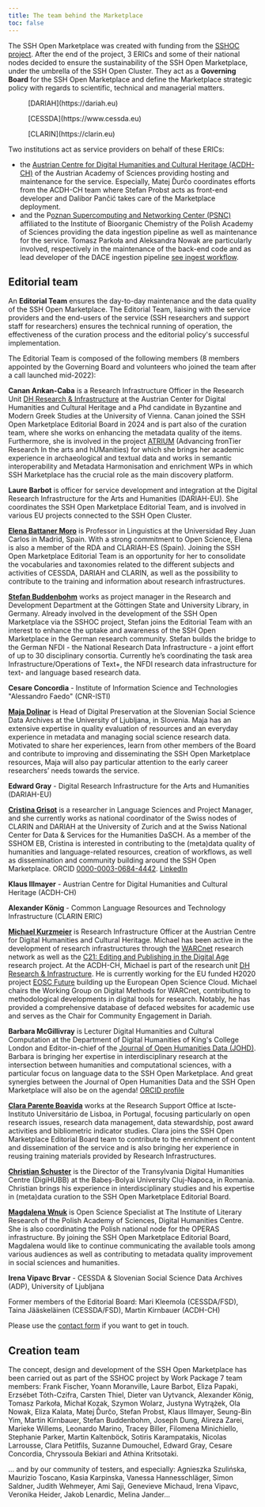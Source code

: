 ```yaml
---
title: The team behind the Marketplace
toc: false
---
```

The SSH Open Marketplace was created with funding from the [SSHOC project](/about/sshoc-eosc). After the end of the project, 3 ERICs and some of their national nodes decided to ensure the sustainability of the SSH Open Marketplace, under the umbrella of the SSH Open Cluster. They act as a **Governing Board** for the SSH Open Marketplace and define the Marketplace strategic policy with regards to scientific, technical and managerial matters.


<Grid layout="three-columns">

<GridItem>

<Figure src="/assets/content/images/about/team/logo-dariah-eu.png" alignment="stretch">
[DARIAH](https://dariah.eu)
</Figure>

</GridItem>

<GridItem>

<Figure src="/assets/content/images/about/team/logo-cessda.png" alignment="stretch">
[CESSDA](https://www.cessda.eu)
</Figure>

</GridItem>

<GridItem>

<Figure src="/assets/content/images/about/team/logo-clarin.png" alignment="stretch">
[CLARIN](https://clarin.eu)
</Figure>

</GridItem>

</Grid>

Two institutions act as service providers on behalf of these ERICs:

- the [Austrian Centre for Digital Humanities and Cultural Heritage (ACDH-CH)](https://www.oeaw.ac.at/acdh/) of the Austrian Academy of Sciences providing hosting and maintenance for the service. Especially, Matej Ďurčo coordinates efforts from the ACDH-CH team where Stefan Probst acts as front-end developer and Dalibor Pančić takes care of the Marketplace deployment.
- and the P[oznan Supercomputing and Networking Center (PSNC)](https://www.psnc.pl/) affiliated to the Institute of Bioorganic Chemistry of the Polish Academy of Sciences providing the data ingestion pipeline as well as maintenance for the service. Tomasz Parkoła and Aleksandra Nowak are particularly involved, respectively in the maintenance of the back-end code and as lead developer of the DACE ingestion pipeline [see ingest workflow](/about/implementation#data-ingestion-workflow).

## Editorial team

An **Editorial Team** ensures the day-to-day maintenance and the data quality of the SSH Open Marketplace. The Editorial Team, liaising with the service providers and the end-users of the service (SSH researchers and support staff for researchers) ensures the technical running of operation, the effectiveness of the curation process and the editorial policy's successful implementation.

The Editorial Team is composed of the following members (8 members appointed by the Governing Board and volunteers who joined the team after a call launched mid-2022):

<Grid layout="one-four-columns">

<GridItem>

<Avatar src="/assets/content/images/about/team/arikan-caba-canan.png">
</Avatar>

</GridItem>

<GridItem>

**Canan Arıkan-Caba** is a Research Infrastructure Officer in the Research Unit [DH Research & Infrastructure](https://www.oeaw.ac.at/acdh/research/dh-research-infrastructure) at the Austrian Center for Digital Humanities and Cultural Heritage and a Phd candidate in Byzantine and Modern Greek Studies at the University of Vienna. Canan joined the SSH Open Marketplace Editorial Board in 2024 and is part also of the curation team, where she works on enhancing the metadata quality of the items. Furthermore, she is involved in the project [ATRIUM](https://atrium-research.eu/) (Advancing fronTier Research In the arts and hUManities) for which she brings her academic experience in archaeological and textual data and works in semantic interoperability and Metadata Harmonisation and enrichment WPs in which SSH Marketplace has the crucial role as the main discovery platform.

</GridItem>

<GridItem>

<Avatar src="/assets/content/images/about/team/barbot-laure.jpg">
</Avatar>

</GridItem>

<GridItem>

**Laure Barbot** is officer for service development and integration at the Digital Research Infrastructure for the Arts and Humanities (DARIAH-EU). She coordinates the SSH Open Marketplace Editorial Team, and is involved in various EU projects connected to the SSH Open Cluster.

</GridItem>

<GridItem>

<Avatar src="/assets/content/images/about/team/battaner-moro-elena.png">
</Avatar>

</GridItem>

<GridItem>

**[Elena Battaner Moro](https://orcid.org/0000-0002-5521-6445)** is Professor in Linguistics at the Universidad Rey Juan Carlos in Madrid, Spain. With a strong commitment to Open Science, Elena is also a member of the RDA and CLARIAH-ES (Spain). Joining the SSH Open Marketplace Editorial Team is an opportunity for her to consolidate the vocabularies and taxonomies related to the different subjects and activities of CESSDA, DARIAH and CLARIN, as well as the possibility to contribute to the training and information about research infrastructures.

</GridItem>

<GridItem>

<Avatar src="/assets/content/images/about/team/buddenbohm-stefan.jpg">
</Avatar>

</GridItem>

<GridItem>

**[Stefan Buddenbohm](https://www.sub.uni-goettingen.de/kontakt/personen-a-z/personendetails/person/stefan-buddenbohm-1/)** works as project manager in the Research and Development Department at the Göttingen State and University Library, in Germany. Already involved in the development of the SSH Open Marketplace via the SSHOC project, Stefan joins the Editorial Team with an interest to enhance the uptake and awareness of the SSH Open Marketplace in the German research community. Stefan builds the bridge to the German NFDI - the National Research Data Infrastructure - a joint effort of up to 30 disciplinary consortia. Currently he’s coordinating the task area Infrastructure/Operations of  Text+, the NFDI research data infrastructure for text- and language based research data.

</GridItem>

<GridItem>

</GridItem>

<GridItem>

**Cesare Concordia** - Institute of Information Science and Technologies "Alessandro Faedo" (CNR-ISTI)

</GridItem>

<GridItem>

<Avatar src="/assets/content/images/about/team/dolinar-maja.jpg">
</Avatar>

</GridItem>

<GridItem>

**[Maja Dolinar](https://orcid.org/0000-0002-8307-6486)** is Head of Digital Preservation at the Slovenian Social Science Data Archives at the University of Ljubljana, in Slovenia. Maja has an extensive expertise in quality evaluation of resources and an everyday experience in metadata and managing social science research data. Motivated to share her experiences, learn from other members of the Board and contribute to improving and disseminating the SSH Open Marketplace resources, Maja will also pay particular attention to the early career researchers’ needs towards the service.

</GridItem>

<GridItem>

</GridItem>

<GridItem>

**Edward Gray** - Digital Research Infrastructure for the Arts and Humanities (DARIAH-EU)

</GridItem>

<GridItem>

<Avatar src="/assets/content/images/about/team/grisot-cristina.jpg">
</Avatar>

</GridItem>

<GridItem>

**[Cristina Grisot](https://cristinagrisot.com/)** is a researcher in Language Sciences and Project Manager, and she currently works as national coordinator of the Swiss nodes of CLARIN and DARIAH at the University of Zurich and at the Swiss National Center for Data & Services for the Humanities DaSCH. As a member of the SSHOM EB, Cristina is interested in contributing to the (meta)data quality of humanities and language-related resources, creation of workflows, as well as dissemination and community building around the SSH Open Marketplace. ORCID [0000-0003-0684-4442](https://orcid.org/0000-0003-0684-4442). [LinkedIn](https://www.linkedin.com/in/cristinagrisot/)

</GridItem>

<GridItem>

</GridItem>

<GridItem>

**Klaus Illmayer** - Austrian Centre for Digital Humanities and Cultural Heritage (ACDH-CH)

</GridItem>

<GridItem>

</GridItem>

<GridItem>

**Alexander König** - Common Language Resources and Technology Infrastructure (CLARIN ERIC)

</GridItem>

<GridItem>

<Avatar src="/assets/content/images/about/team/kurzmeier-michael.png">
</Avatar>

</GridItem>

<GridItem>

**[Michael Kurzmeier](https://www.mkrzmr.com/)** is Research Infrastructure Officer at the Austrian Centre for Digital Humanities and Cultural Heritage. Michael has been active in the development of research infrastructures through the [WARCnet](https://cc.au.dk/en/warcnet/) research network as well as the [C21: Editing and Publishing in the Digital Age](https://www.c21editions.org/) research project.
At the ACDH-CH, Michael is part of the research unit [DH Research & Infrastructure](https://www.oeaw.ac.at/acdh/research/dh-research-infrastructure). He is currently working for the EU funded H2020 project [EOSC Future](https://eoscfuture.eu/) building up the European Open Science Cloud. Michael chairs the Working Group on Digital Methods for WARCnet, contributing to methodological developments in digital tools for research. Notably, he has provided a comprehensive database of defaced websites for academic use and serves as the Chair for Community Engagement in Dariah.

</GridItem>

<GridItem>

<Avatar src="/assets/content/images/about/team/mcgillivray-barbara.png">
</Avatar>

</GridItem>

<GridItem>

**Barbara McGillivray** is Lecturer Digital Humanities and Cultural Computation at the Department of Digital Humanities of King's College London and Editor-in-chief of the [Journal of Open Humanities Data (JOHD)](https://openhumanitiesdata.metajnl.com/). Barbara is bringing her expertise in interdisciplinary research at the intersection between humanities and computational sciences, with a particular focus on language data to the SSH Open Marketplace. And great synergies between the Journal of Open Humanities Data and the SSH Open Marketplace will also be on the agenda! [ORCID profile](https://orcid.org/0000-0003-3426-8200)

</GridItem>

<GridItem>

<Avatar src="/assets/content/images/about/team/boavida-clara.jpg">
</Avatar>

</GridItem>

<GridItem>

**[Clara Parente Boavida](https://orcid.org/0000-0002-4837-6395)** works at the Research Support Office at Iscte-Instituto Universitário de Lisboa, in Portugal, focusing particularly on open research issues, research data management, data stewardship, post award activities and bibliometric indicator studies. Clara joins the SSH Open Marketplace Editorial Board team to contribute to the enrichment of content and dissemination of the service and is also bringing her experience in reusing training materials provided by Research Infrastructures.

</GridItem>

<GridItem>

<Avatar src="/assets/content/images/about/team/schuster-christian.png">
</Avatar>

</GridItem>

<GridItem>

**[Christian Schuster](https://orcid.org/0000-0002-5851-5643)** is the Director of the Transylvania Digital Humanities Centre (DigiHUBB) at the Babeș-Bolyai University Cluj-Napoca, in Romania. Christian brings his experience in interdisciplinary studies and his expertise in (meta)data curation to the SSH Open Marketplace Editorial Board.

</GridItem>

<GridItem>

<Avatar src="/assets/content/images/about/team/wnuk-magdalena.png">
</Avatar>

</GridItem>

<GridItem>

**[Magdalena Wnuk](https://orcid.org/0000-0003-4129-6664)** is Open Science Specialist at The Institute of Literary Research of the Polish Academy of Sciences, Digital Humanities Centre. She is also coordinating the Polish national node for the OPERAS infrastructure.  By joining the SSH Open Marketplace Editorial Board, Magdalena would like to continue communicating the available tools among various audiences as well as contributing to metadata quality improvement in social sciences and humanities.

</GridItem>

<GridItem>

</GridItem>

<GridItem>

**Irena Vipavc Brvar** - CESSDA & Slovenian Social Science Data Archives (ADP), University of Ljubljana

</GridItem>

</Grid>

Former members of the Editorial Board: Mari Kleemola (CESSDA/FSD), Taina Jääskeläinen (CESSDA/FSD), Martin Kirnbauer (ACDH-CH)

Please use the [contact form](/contact) if you want to get in touch.

## Creation team

The concept, design and development of the SSH Open Marketplace has been carried out as part of the SSHOC project by Work Package 7 team members: Frank Fischer, Yoann Moranville, Laure Barbot, Eliza Papaki, Erzsébet Tóth-Czifra, Carsten Thiel, Dieter van Uytvanck, Alexander König, Tomasz Parkoła, Michał Kozak, Szymon Wolarz, Justyna Wytrążek, Ola Nowak, Eliza Kalata, Matej Ďurčo, Stefan Probst, Klaus Illmayer, Seung-Bin Yim, Martin Kirnbauer, Stefan Buddenbohm, Joseph Dung, Alireza Zarei, Marieke Willems, Leonardo Marino, Tracey Biller, Filomena Minichiello, Stephanie Parker, Martin Kaltenböck, Sotiris Karampatakis, Nicolas Larrousse, Clara Petitfils, Suzanne Dumouchel, Edward Gray, Cesare Concordia, Chryssoula Bekiari and Athina Kritsotaki.

… and by our community of testers, and especially: Agnieszka Szulińska, Maurizio Toscano, Kasia Karpinska, Vanessa Hannesschläger, Simon Saldner, Judith Wehmeyer, Ami Saji, Genevieve Michaud, Irena Vipavc, Veronika Heider, Jakob Lenardic, Melina Jander...
